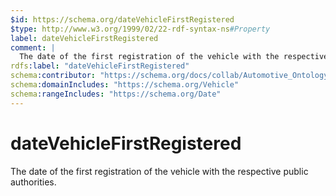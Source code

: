 ```yaml
---
$id: https://schema.org/dateVehicleFirstRegistered
$type: http://www.w3.org/1999/02/22-rdf-syntax-ns#Property
label: dateVehicleFirstRegistered
comment: |
  The date of the first registration of the vehicle with the respective public authorities.
rdfs:label: "dateVehicleFirstRegistered"
schema:contributor: "https://schema.org/docs/collab/Automotive_Ontology_Working_Group"
schema:domainIncludes: "https://schema.org/Vehicle"
schema:rangeIncludes: "https://schema.org/Date"
---
```


# dateVehicleFirstRegistered

The date of the first registration of the vehicle with the respective public authorities.

